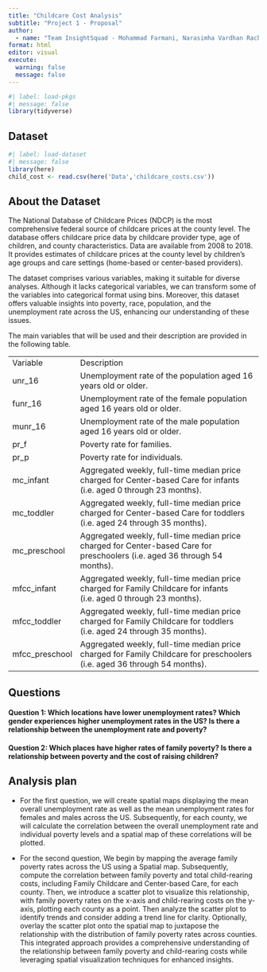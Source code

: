 ---
title: "Childcare Cost Analysis"
subtitle: "Project 1 - Proposal"
author: 
  - name: "Team InsightSquad - Mohammad Farmani, Narasimha Vardhan Rachaputi, Amaan, Devendran, Shreemithra, Gowtham"
format: html
editor: visual
execute: 
  warning: false
  message: false
---

```{r}
#| label: load-pkgs
#| message: false
library(tidyverse)
```

## Dataset

```{r}
#| label: load-dataset
#| message: false
library(here)
child_cost <- read.csv(here('Data','childcare_costs.csv'))
```

## About the Dataset

The National Database of Childcare Prices (NDCP) is the most comprehensive federal source of childcare prices at the county level. The database offers childcare price data by childcare provider type, age of children, and county characteristics. Data are available from 2008 to 2018. It provides estimates of childcare prices at the county level by children’s age groups and care settings (home-based or center-based providers).

The dataset comprises various variables, making it suitable for diverse analyses. Although it lacks categorical variables, we can transform some of the variables into categorical format using bins. Moreover, this dataset offers valuable insights into poverty, race, population, and the unemployment rate across the US, enhancing our understanding of these issues.

The main variables that will be used and their description are provided in the following table.

|                |                                                                                                                            |
|----------------|----------------------------------------------------------------------------------------------------------------------------|
| Variable       | Description                                                                                                                |
| unr_16         | Unemployment rate of the population aged 16 years old or older.                                                            |
| funr_16        | Unemployment rate of the female population aged 16 years old or older.                                                     |
| munr_16        | Unemployment rate of the male population aged 16 years old or older.                                                       |
| pr_f           | Poverty rate for families.                                                                                                 |
| pr_p           | Poverty rate for individuals.                                                                                              |
| mc_infant      | Aggregated weekly, full-time median price charged for Center-based Care for infants (i.e. aged 0 through 23 months).       |
| mc_toddler     | Aggregated weekly, full-time median price charged for Center-based Care for toddlers (i.e. aged 24 through 35 months).     |
| mc_preschool   | Aggregated weekly, full-time median price charged for Center-based Care for preschoolers (i.e. aged 36 through 54 months). |
| mfcc_infant    | Aggregated weekly, full-time median price charged for Family Childcare for infants (i.e. aged 0 through 23 months).        |
| mfcc_toddler   | Aggregated weekly, full-time median price charged for Family Childcare for toddlers (i.e. aged 24 through 35 months).      |
| mfcc_preschool | Aggregated weekly, full-time median price charged for Family Childcare for preschoolers (i.e. aged 36 through 54 months).  |

## Questions

#### Question 1: Which locations have lower unemployment rates? Which gender experiences higher unemployment rates in the US? Is there a relationship between the unemployment rate and poverty?

#### Question 2: Which places have higher rates of family poverty? Is there a relationship between poverty and the cost of raising children?

## Analysis plan

-   For the first question, we will create spatial maps displaying the mean overall unemployment rate as well as the mean unemployment rates for females and males across the US. Subsequently, for each county, we will calculate the correlation between the overall unemployment rate and individual poverty levels and a spatial map of these correlations will be plotted.

-   For the second question, We begin by mapping the average family poverty rates across the US using a Spatial map. Subsequently, compute the correlation between family poverty and total child-rearing costs, including Family Childcare and Center-based Care, for each county. Then, we introduce a scatter plot to visualize this relationship, with family poverty rates on the x-axis and child-rearing costs on the y-axis, plotting each county as a point. Then analyze the scatter plot to identify trends and consider adding a trend line for clarity. Optionally, overlay the scatter plot onto the spatial map to juxtapose the relationship with the distribution of family poverty rates across counties. This integrated approach provides a comprehensive understanding of the relationship between family poverty and child-rearing costs while leveraging spatial visualization techniques for enhanced insights.
